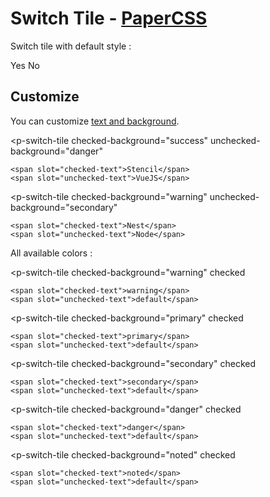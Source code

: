 
<Meta title="Form/Switch Tile/Overview" />

# Switch Tile - [PaperCSS](https://www.getpapercss.com/docs/components/forms/)

Switch tile with default style :

<p-switch-tile>
    <span slot="checked-text">Yes</span>
    <span slot="unchecked-text">No</span>
</p-switch-tile>

## Customize

You can customize
<a href="/?path=/docs/form-switch-tile-specs--docs" target="_self">text and background</a>.

<p-switch-tile
    checked-background="success"
    unchecked-background="danger"
>
    <span slot="checked-text">Stencil</span>
    <span slot="unchecked-text">VueJS</span>
</p-switch-tile>

<p-switch-tile
    checked-background="warning"
    unchecked-background="secondary"
>
    <span slot="checked-text">Nest</span>
    <span slot="unchecked-text">Node</span>
</p-switch-tile>

All available colors :

<p-switch-tile
    checked-background="warning"
    checked
>
    <span slot="checked-text">warning</span>
    <span slot="unchecked-text">default</span>
</p-switch-tile>

<p-switch-tile
    checked-background="primary"
    checked
>
    <span slot="checked-text">primary</span>
    <span slot="unchecked-text">default</span>
</p-switch-tile>

<p-switch-tile
    checked-background="secondary"
    checked
>
    <span slot="checked-text">secondary</span>
    <span slot="unchecked-text">default</span>
</p-switch-tile>

<p-switch-tile
    checked-background="danger"
    checked
>
    <span slot="checked-text">danger</span>
    <span slot="unchecked-text">default</span>
</p-switch-tile>

<p-switch-tile
    checked-background="noted"
    checked
>
    <span slot="checked-text">noted</span>
    <span slot="unchecked-text">default</span>
</p-switch-tile>